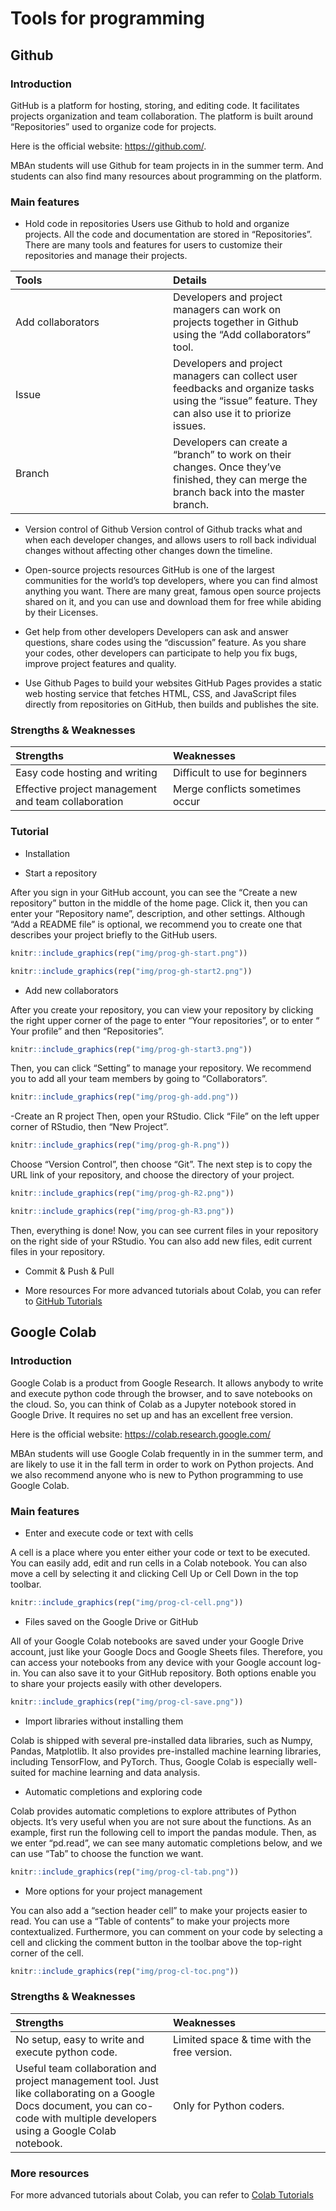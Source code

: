 # Tools for programming

## Github

### Introduction

GitHub is a platform for hosting, storing, and editing code. It facilitates projects organization and team collaboration. The platform is built around "Repositories" used to organize code for projects. 

Here is the official website: [https://github.com/](https://github.com/).

MBAn students will use Github for team projects in <MBAn501 Team and software management> in the summer term. And students can also find many resources about programming on the platform. 

### Main features

- Hold code in repositories 
Users use Github to hold and organize projects. All the code and documentation are stored in "Repositories". There are many tools and features for users to customize their repositories and manage their projects. 

| Tools | Details |
| :--- | :--- |
| Add collaborators | Developers and project managers can work on projects together in Github using the "Add collaborators" tool. |
| Issue | Developers and project managers can collect user feedbacks and organize tasks using the "issue" feature. They can also use it to priorize issues. |
| Branch | Developers can create a “branch” to work on their changes. Once they've finished, they can merge the branch back into the master branch. |

- Version control of Github
Version control of Github tracks what and when each developer changes, and allows users to roll back individual changes without affecting other changes down the timeline. 

- Open-source projects resources
GitHub is one of the largest communities for the world's top developers, where you can find almost anything you want. There are many great, famous open source projects shared on it, and you can use and download them for free while abiding by their Licenses.

- Get help from other developers
Developers can ask and answer questions, share codes using the "discussion" feature. As you share your codes, other developers can participate to help you fix bugs, improve project features and quality. 

- Use Github Pages to build your websites
GitHub Pages provides a static web hosting service that fetches HTML, CSS, and JavaScript files directly from repositories on GitHub, then builds and publishes the site. 

### Strengths & Weaknesses
  
| Strengths | Weaknesses |
| :--- | :--- |
| Easy code hosting and writing | Difficult to use for beginners |
| Effective project management and team collaboration | Merge conflicts sometimes occur |


### Tutorial
  
- Installation

- Start a repository 

After you sign in your GitHub account, you can see the “Create a new repository” button in the middle of the home page. Click it, then you can enter your “Repository name”, description, and other settings.
Although “Add a README file” is optional, we recommend you to create one that describes your project briefly to the GitHub users.

```r
knitr::include_graphics(rep("img/prog-gh-start.png"))
```

```r
knitr::include_graphics(rep("img/prog-gh-start2.png"))
```

- Add new collaborators

After you create your repository, you can view your repository by clicking the right upper corner of the page to enter “Your repositories”, or to enter “ Your profile” and then “Repositories”. 

```r
knitr::include_graphics(rep("img/prog-gh-start3.png"))
```

Then, you can click “Setting” to manage your repository. We recommend you to add all your team members by going to “Collaborators”. 

```r
knitr::include_graphics(rep("img/prog-gh-add.png"))
```

-Create an R project
Then, open your RStudio. Click “File” on the left upper corner of RStudio, then “New Project”. 

```r
knitr::include_graphics(rep("img/prog-gh-R.png"))
```

Choose “Version Control”, then choose “Git”. The next step is to copy the URL link of your repository, and choose the directory of your project. 

```r
knitr::include_graphics(rep("img/prog-gh-R2.png"))
```

```r
knitr::include_graphics(rep("img/prog-gh-R3.png"))
```

Then, everything is done! Now, you can see current files in your repository on the right side of your RStudio. You can also add new files, edit current files in your repository. 


- Commit & Push & Pull

- More resources
For more advanced tutorials about Colab, you can refer to [GitHub Tutorials](https://docs.github.com/en)

## Google Colab

### Introduction
  
Google Colab is a product from Google Research. It allows anybody to write and execute python code through the browser, and to save notebooks on the cloud. So, you can think of Colab as a Jupyter notebook stored in Google Drive. It requires no set up and has an excellent free version. 

Here is the official website: [https://colab.research.google.com/](https://colab.research.google.com/)

MBAn students will use Google Colab frequently in <MBAn550 Intro To Data Programming> in the summer term, and are likely to use it in the fall term in order to work on Python projects. And we also recommend anyone who is new to Python programming to use Google Colab. 

### Main features

- Enter and execute code or text with cells

A cell is a place where you enter either your code or text to be executed. You can easily add, edit and run cells in a Colab notebook. You can also move a cell by selecting it and clicking Cell Up or Cell Down in the top toolbar.

```r
knitr::include_graphics(rep("img/prog-cl-cell.png"))
```

- Files saved on the Google Drive or GitHub

All of your Google Colab notebooks are saved under your Google Drive account, just like your Google Docs and Google Sheets files. Therefore, you can access your notebooks from any device with your Google account log-in.
You can also save it to your GitHub repository.
Both options enable you to share your projects easily with other developers.

```r
knitr::include_graphics(rep("img/prog-cl-save.png"))
```

- Import libraries without installing them

Colab is shipped with several pre-installed data libraries, such as Numpy, Pandas, Matplotlib. It also provides pre-installed machine learning libraries, including TensorFlow, and PyTorch. Thus, Google Colab is especially well-suited for machine learning and data analysis. 

- Automatic completions and exploring code

Colab provides automatic completions to explore attributes of Python objects. It’s very useful when you are not sure about the functions. As an example, first run the following cell to import the pandas module. Then, as we enter “pd.read”, we can see many automatic completions below, and we can use “Tab” to choose the function we want. 
```r
knitr::include_graphics(rep("img/prog-cl-tab.png"))
```

- More options for your project management

You can also add a “section header cell” to make your projects easier to read. You can use a “Table of contents” to make your projects more contextualized. Furthermore, you can comment on your code by selecting a cell and clicking the comment button in the toolbar above the top-right corner of the cell. 

```r
knitr::include_graphics(rep("img/prog-cl-toc.png"))
```

### Strengths & Weaknesses

| Strengths | Weaknesses |
| :--- | :--- |
| No setup, easy to write and execute python code. | Limited space & time with the free version.|
| Useful team collaboration and project management tool. Just like collaborating on a Google Docs document, you can co-code with multiple developers using a Google Colab notebook. | Only for Python coders. |

### More resources
For more advanced tutorials about Colab, you can refer to [Colab Tutorials](https://colab.research.google.com/?hl=en#scrollTo=Nma_JWh-W-IF)